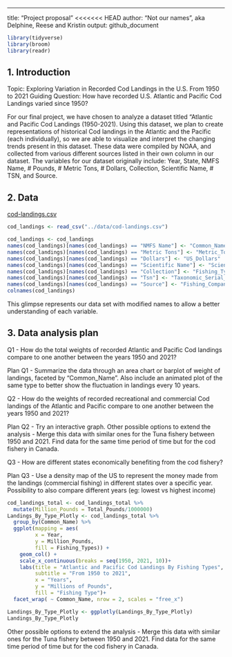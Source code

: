 ---
title: "Project proposal"
<<<<<<< HEAD
author: "Not our names", aka Delphine, Reese and Kristin
output: github_document

```r
library(tidyverse)
library(broom)
library(readr)
```

## 1. Introduction
Topic: Exploring Variation in Recorded Cod Landings in the U.S. From 1950 to 2021
Guiding Question: How have recorded U.S. Atlantic and Pacific Cod Landings varied since 1950?

For our final project, we have chosen to analyze a dataset titled “Atlantic and Pacific Cod Landings (1950-2021). Using this dataset, we plan to create representations of historical Cod landings in the Atlantic and the Pacific (each individually), so we are able to visualize and interpret the changing trends present in this dataset. These data were compiled by NOAA, and collected from various different sources listed in their own column in our dataset. The variables for our dataset originally include: Year, State, NMFS Name, # Pounds, # Metric Tons, # Dollars, Collection, Scientific Name, # TSN, and Source.


## 2. Data
[cod-landings.csv](https://github.com/ES-1085/project-not-our-names/files/10580941/cod-landings.csv)
```r
cod_landings <- read_csv("../data/cod-landings.csv")
```

```r
cod_landings <- cod_landings 
names(cod_landings)[names(cod_landings) == "NMFS Name"] <- "Common_Name"
names(cod_landings)[names(cod_landings) == "Metric Tons"] <- "Metric_Tons"
names(cod_landings)[names(cod_landings) == "Dollars"] <- "US_Dollars"
names(cod_landings)[names(cod_landings) == "Scientific Name"] <- "Scientific_Name"
names(cod_landings)[names(cod_landings) == "Collection"] <- "Fishing_Types"
names(cod_landings)[names(cod_landings) == "Tsn"] <- "Taxonomic_Serial_Number"
names(cod_landings)[names(cod_landings) == "Source"] <- "Fishing_Companies"
colnames(cod_landings)

```
This glimpse represents our data set with modified names to allow a better understanding of each variable.

## 3. Data analysis plan
Q1 - How do the total weights of recorded Atlantic and Pacific Cod landings compare to one another between the years 1950 and 2021?

Plan Q1 - Summarize the data through an area chart or barplot of weight of landings, faceted by “Common_Name”. Also include an animated plot of the same type to better show the fluctuation in landings every 10 years. 

Q2 - How do the weights of recorded recreational and commercial Cod landings of the Atlantic and Pacific compare to one another between the years 1950 and 2021?

Plan Q2 - Try an interactive graph. Other possible options to extend the analysis - Merge this data with similar ones for the Tuna fishery between 1950 and 2021. Find data for the same time period of time but for the cod fishery in Canada.

Q3 - How are different states economically benefiting from the cod fishery?

Plan Q3 - Use a density map of the US to represent the money made from the landings (commercial fishing) in different states over a specific year. Possibility to also compare different years (eg: lowest vs highest income)

```r

cod_landings_total <- cod_landings_total %>% 
  mutate(Million_Pounds = Total_Pounds/1000000)
Landings_By_Type_Plotly <- cod_landings_total %>%
  group_by(Common_Name) %>%
  ggplot(mapping = aes(
         x = Year,
         y = Million_Pounds,
         fill = Fishing_Types)) +
    geom_col() +
    scale_x_continuous(breaks = seq(1950, 2021, 10))+
    labs(title = "Atlantic and Pacific Cod Landings By Fishing Types",
         subtitle = "From 1950 to 2021",
         x = "Years",
         y = "Millions of Pounds",
         fill = "Fishing Type")+
  facet_wrap( ~ Common_Name, nrow = 2, scales = "free_x")

Landings_By_Type_Plotly <- ggplotly(Landings_By_Type_Plotly)
Landings_By_Type_Plotly

```

Other possible options to extend the analysis - Merge this data with similar ones for the Tuna fishery between 1950 and 2021. Find data for the same time period of time but for the cod fishery in Canada.




